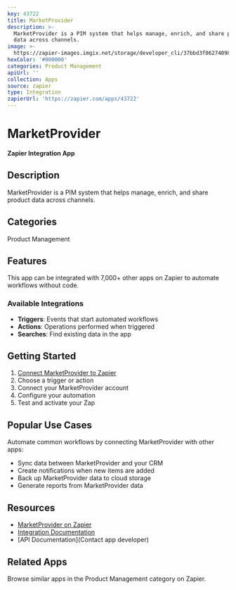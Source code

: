 ```yaml
---
key: 43722
title: MarketProvider
description: >-
  MarketProvider is a PIM system that helps manage, enrich, and share product
  data across channels.
image: >-
  https://zapier-images.imgix.net/storage/developer_cli/37bbd3f06274098b5381ad08a37304d0.png?auto=format%2Ccompress&ixlib=python-3.0.0&q=50
hexColor: '#000000'
categories: Product Management
apiUrl: ''
collection: Apps
source: zapier
type: Integration
zapierUrl: 'https://zapier.com/apps/43722'
---
```

# MarketProvider

**Zapier Integration App**

## Description

MarketProvider is a PIM system that helps manage, enrich, and share product data across channels.

## Categories

Product Management

## Features

This app can be integrated with 7,000+ other apps on Zapier to automate workflows without code.

### Available Integrations

- **Triggers**: Events that start automated workflows
- **Actions**: Operations performed when triggered
- **Searches**: Find existing data in the app

## Getting Started

1. [Connect MarketProvider to Zapier](https://zapier.com/apps/43722)
2. Choose a trigger or action
3. Connect your MarketProvider account
4. Configure your automation
5. Test and activate your Zap

## Popular Use Cases

Automate common workflows by connecting MarketProvider with other apps:

- Sync data between MarketProvider and your CRM
- Create notifications when new items are added
- Back up MarketProvider data to cloud storage
- Generate reports from MarketProvider data

## Resources

- [MarketProvider on Zapier](https://zapier.com/apps/43722)
- [Integration Documentation](https://zapier.com/apps/43722/integrations)
- [API Documentation](Contact app developer)

## Related Apps

Browse similar apps in the Product Management category on Zapier.
